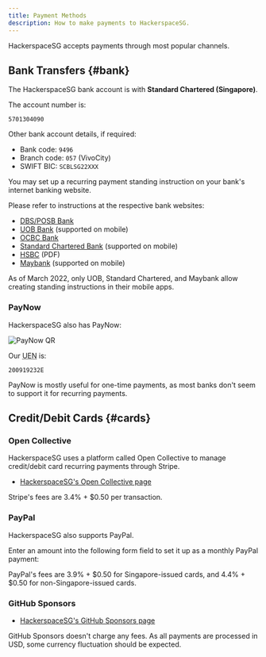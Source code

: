 ```yaml
---
title: Payment Methods
description: How to make payments to HackerspaceSG.
---
```


HackerspaceSG accepts payments through most popular channels.


<TOCInline toc={toc} />

## Bank Transfers {#bank}

The HackerspaceSG bank account is with **Standard Chartered (Singapore)**.

The account number is:

    5701304090

Other bank account details, if required:
- Bank code: `9496`
- Branch code: `057` (VivoCity)
- SWIFT BIC: `SCBLSG22XXX`

You may set up a recurring payment standing instruction on your bank's internet banking website.

Please refer to instructions at the respective bank websites:

- [DBS/POSB Bank](https://www.dbs.com.sg/personal/support/bank-local-funds-transfer-setup-recurring-funds-transfer.html)
- [UOB Bank](https://www.uob.com.sg/personal/support/tmrw-user-guide/fundstransfer.page#scheduledtransfer) (supported on mobile)
- [OCBC Bank](https://www.ocbc.com/personal-banking/online-banking/funds-transfer.html)
- [Standard Chartered Bank](https://www.sc.com/sg/bank-with-us/transfers-and-payments-guide/) (supported on mobile)
- [HSBC](https://www.hsbc.com.sg/content/dam/hsbc/sg/documents/ways-to-bank/online/local-bank-transfer-guide.pdf) (PDF)
- [Maybank](https://www.maybank2u.com.sg/en/personal/payments/local/fund-transfers/local-funds-transfer.page) (supported on mobile)

As of March 2022, only UOB, Standard Chartered, and Maybank allow creating standing instructions in their mobile apps.

### PayNow

HackerspaceSG also has PayNow:

![PayNow QR](/img/paynow-qr.png)

Our <abbr title="Unique Entity Number">UEN</abbr> is:

    200919232E

PayNow is mostly useful for one-time payments, as most banks don't seem to support it for recurring payments.

## Credit/Debit Cards {#cards}

### Open Collective

HackerspaceSG uses a platform called Open Collective to manage credit/debit card recurring payments through Stripe.

* [HackerspaceSG's Open Collective page](https://opencollective.com/hackerspacesg)

Stripe's fees are 3.4% + $0.50 per transaction.

### PayPal

HackerspaceSG also supports PayPal.

Enter an amount into the following form field to set it up as a monthly PayPal payment:


<PayPalSubscribeForm />

PayPal's fees are 3.9% + $0.50 for Singapore-issued cards, and 4.4% + $0.50 for non-Singapore-issued cards.

### GitHub Sponsors

* [HackerspaceSG's GitHub Sponsors page](https://github.com/sponsors/hackerspacesg/)

GitHub Sponsors doesn't charge any fees. As all payments are processed in USD, some currency fluctuation should be expected.
